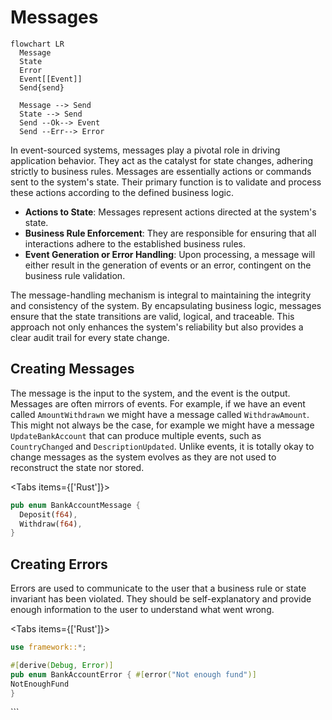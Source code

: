 
# Messages

```mermaid
flowchart LR
  Message
  State
  Error
  Event[[Event]]
  Send{send}

  Message --> Send
  State --> Send
  Send --Ok--> Event
  Send --Err--> Error
```

In event-sourced systems, messages play a pivotal role in driving application behavior. They act as the catalyst for state changes, adhering strictly to business rules. Messages are essentially actions or commands sent to the system's state. Their primary function is to validate and process these actions according to the defined business logic.

- **Actions to State**: Messages represent actions directed at the system's state.
- **Business Rule Enforcement**: They are responsible for ensuring that all interactions adhere to the established business rules.
- **Event Generation or Error Handling**: Upon processing, a message will either result in the generation of events or an error, contingent on the business rule validation.

The message-handling mechanism is integral to maintaining the integrity and consistency of the system. By encapsulating business logic, messages ensure that the state transitions are valid, logical, and traceable. This approach not only enhances the system's reliability but also provides a clear audit trail for every state change.

## Creating Messages

The message is the input to the system, and the event is the output. Messages are often mirrors of events. For example, if we have an event called `AmountWithdrawn` we might have a message called `WithdrawAmount`. This might not always be the case, for example we might have a message `UpdateBankAccount` that can produce multiple events, such as `CountryChanged` and `DescriptionUpdated`. Unlike events, it is totally okay to change messages as the system evolves as they are not used to reconstruct the state nor stored.

<Tabs items={['Rust']}>
<Tab>
```rust filename="domain/bankaccount_message.rs"
pub enum BankAccountMessage {
  Deposit(f64),
  Withdraw(f64),
}
```
</Tab>
</Tabs>

## Creating Errors

Errors are used to communicate to the user that a business rule or state invariant has been violated. They should be self-explanatory and provide enough information to the user to understand what went wrong.

<Tabs items={['Rust']}>
<Tab>
```rust filename="domain/bankaccount_error.rs"
use framework::*;

#[derive(Debug, Error)]
pub enum BankAccountError { #[error("Not enough fund")]
NotEnoughFund
}

```
</Tab>
</Tabs>
```
